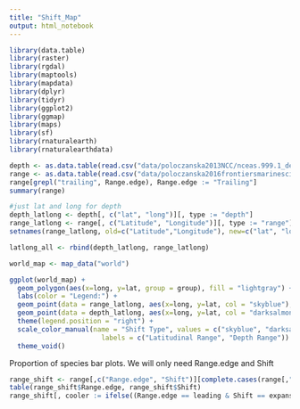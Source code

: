 ```yaml
---
title: "Shift_Map"
output: html_notebook
---
```


```r
library(data.table)
library(raster)
library(rgdal)
library(maptools)
library(mapdata)
library(dplyr)
library(tidyr)
library(ggplot2)
library(ggmap)
library(maps)
library(sf)
library(rnaturalearth)
library(rnaturalearthdata)

```

```r
depth <- as.data.table(read.csv("data/poloczanska2013NCC/nceas.999.1_depth.csv"))
range <- as.data.table(read.csv("data/poloczanska2016frontiersmarinescience/table 2_cleaned.csv"))
range[grepl("trailing", Range.edge), Range.edge := "Trailing"]
summary(range)

#just lat and long for depth
depth_latlong <- depth[, c("lat", "long")][, type := "depth"]
range_latlong <- range[, c("Latitude", "Longitude")][, type := "range"]
setnames(range_latlong, old=c("Latitude","Longitude"), new=c("lat", "long"))

latlong_all <- rbind(depth_latlong, range_latlong)

```

```r
world_map <- map_data("world")

ggplot(world_map) +
  geom_polygon(aes(x=long, y=lat, group = group), fill = "lightgray") +
  labs(color = "Legend:") +
  geom_point(data = range_latlong, aes(x=long, y=lat, col = "skyblue"), size = 2) +
  geom_point(data = depth_latlong, aes(x=long, y=lat, col = "darksalmon"), size = 2) +
  theme(legend.position = "right") +
  scale_color_manual(name = "Shift Type", values = c("skyblue", "darksalmon"),
                       labels = c("Latitudinal Range", "Depth Range")) +
  theme_void()

```

Proportion of species bar plots. We will only need Range.edge and Shift
```r
range_shift <- range[,c("Range.edge", "Shift")][complete.cases(range[,"Shift"])][,Range.edge := factor(Range.edge)]
table(range_shift$Range.edge, range_shift$Shift)
range_shift[, cooler := ifelse((Range.edge == leading & Shift == expansion)|Range .edge == Trailing , 1, 0)]

```

